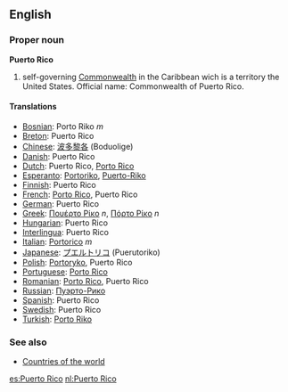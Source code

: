 ==English==

===Proper noun===
'''Puerto Rico'''
# self-governing [[Commonwealth]] in the Caribbean wich is a territory  the United States. Official name: Commonwealth of Puerto Rico.
 
====Translations====

*[[Bosnian]]: Porto Riko ''m''
*[[Breton]]: Puerto Rico
*[[Chinese]]: [[波多黎各]] (Boduolige)
*[[Danish]]: Puerto Rico
*[[Dutch]]: Puerto Rico, [[Porto Rico]]
*[[Esperanto]]: [[Portoriko]], [[Puerto-Riko]]
*[[Finnish]]: Puerto Rico
*[[French]]: [[Porto Rico]], Puerto Rico
*[[German]]: Puerto Rico
*[[Greek]]: [[Πουέρτο Ρίκο]] ''n'', [[Πόρτο Ρίκο]] ''n''
*[[Hungarian]]: Puerto Rico
*[[Interlingua]]: Puerto Rico
*[[Italian]]: [[Portorico]] ''m''
*[[Japanese]]: [[プエルトリコ]] (Puerutoriko)
*[[Polish]]: [[Portoryko]], Puerto Rico
*[[Portuguese]]: [[Porto Rico]]
*[[Romanian]]: [[Porto Rico]], Puerto Rico
*[[Russian]]: [[Пуэрто-Рико]]
*[[Spanish]]: Puerto Rico
*[[Swedish]]: Puerto Rico
*[[Turkish]]: [[Porto Riko]]

===See also===
* [[Countries of the world]]

[[es:Puerto Rico]]
[[nl:Puerto Rico]]